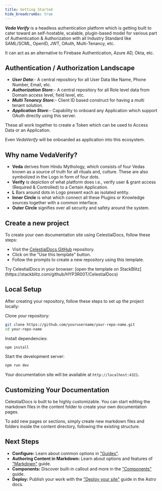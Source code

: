 ```yaml
---
title: Getting Started
hide_breadcrumbs: true
---
```


**_Veda Verify_** is a headless authentication platform which is getting built to cater toward an self-hostable,
scalable, plugin-based model for various part of Authentication & Authorization with all Industry Standard like
SAML/SCML, OpenID, JWT, OAuth, Multi-Tenancy, etc.

It can act as an alternative to Firebase Authentication, Azure AD, Okta, etc.

## Authentication / Authorization Landscape
- **_User Data_**:- A central repository for all User Data like Name, Phone Number, Email, etc.
- **_Authorization Store_**:- A central repository for all Role level data from Domain access level, field level, etc.
- **_Multi Tenancy Store_**:- Client ID based construct for having a multi tenant solution.
- **_Application Store_**:- Capability to onboard any Application which support OAuth directly using this server.

These all work together to create a Token which can be used to Access Data or an Application.

Even _VedaVerify_ will be onboarded as application into this ecosystem.

## Why name **VedaVerify**?
- **Veda** derives from Hindu Mythology, which consists of four Vedas known as a source of truth for all rituals and, culture. These are also symbolized in the Logo in form of four dots.
- **Verify** is depiction of what platform does i.e., verify user & grant access (Required & Controlled) to a Certain Application.
- **L** Bars around dots in Logo present each as isolated entity.
- **Inner Circle** is what which connect all these Plugins or Knowledge sources together with a common interface.
- **Outer Circle** signifies over all security and safety around the system.

## Create a new project

To create your own documentation site using CelestialDocs, follow these steps:
- Visit the [CelestialDocs GitHub](https://github.com/HYP3R00T/CelestialDocs) repository.
- Click on the "Use this template" button.
- Follow the prompts to create a new repository using this template.

<Callout variant="info">
    Try CelestialDocs in your browser: [open the template on
    StackBlitz](https://stackblitz.com/github/HYP3R00T/CelestialDocs)
</Callout>

## Local Setup
After creating your repository, follow these steps to set up the project locally:

Clone your repository:

```bash
git clone https://github.com/yourusername/your-repo-name.git
cd your-repo-name
```

Install dependencies:

```bash
npm install
```

Start the development server:

```bash
npm run dev
```

Your documentation site will be available at `http://localhost:4321`.

## Customizing Your Documentation
CelestialDocs is built to be highly customizable. You can start editing the markdown files in the content folder to create your own documentation pages.

To add new pages or sections, simply create new markdown files and folders inside the content directory, following the existing structure.

## Next Steps

- **Configure:** Learn about common options in ["Guides"](/guides).
- **Authoring Content in Markdown:** Learn about options and features of ["Markdown"](/guides/authoring-content-in-md) guide.
- **Components:** Discover built-in callout and more in the ["Components"](/custom-components) guide.
- **Deploy:** Publish your work with the ["Deploy your site"](/resources/deployment) guide in the Astro docs.